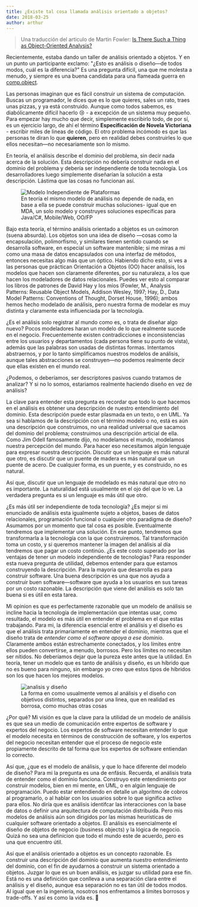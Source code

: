 ```yaml
---
title: ¿Existe tal cosa llamada análisis orientado a objetos?
date: 2018-03-25
author: arthur
---
```


> Una traducción del articulo de Martin Fowler: [Is There Such a Thing as Object-Oriented Analysis?](https://martinfowler.com/distributedComputing/analysis.pdf)

Recientemente, estaba dando un taller de análisis orientado a objetos. Y en un punto un participante exclamo: "¿Esto es análisis o diseño—de todos modos, cuál es la diferencia?" Es una pregunta difícil, una que me molesta a menudo, y siempre es una buena candidata para una flameada guerra en [comp.object](https://groups.google.com/forum/#!forum/comp.object).

Las personas imaginan que es fácil construir un sistema de computación. Buscas un programador, le dices que es lo que quieres, sales un rato, traes unas pizzas, y ya está construido. Aunque como todos sabemos, es diabólicamente difícil hacerlo 😢 - a excepción de un sistema muy pequeño. Para empezar hay mucho que decir, simplemente escribirlo todo, de por sí, es un ejercicio largo, de ahí el término **Especificación de Novela Victoriana** - escribir miles de lineas de código. El otro problema incómodo es que las personas te diran lo que **quieren**, pero en realidad debes construirles lo que ellos necesitan—no necesariamente son lo mismo.

En teoría, el análisis describe el dominio del problema, sin decir nada acerca de la solución. Esta descripción no debería construir nada en el dominio del problema y debería ser independiente de toda tecnología. Los desarrolladores luego simplemente diseñarían la solución a esta descripción. Lástima que las cosas no funcionan así.

<figure>
<img alt="Modelo Independiente de Plataformas" src="https://goo.gl/M8HxZi"/>
<figcaption>En teoría el mismo modelo de análisis no depende de nada, en base a ella se puede construir muchas soluciones- igual que en MDA, un solo modelo y construyes soluciones específicas para Java/C#, Mobile/Web, OO/FP</figcaption>
</figure>
Bajo esta teoría, el término análisis orientado a objetos es un oxímoron (suena absurda). Los objetos son una idea de diseño —cosas como la encapsulación, polimorfismo, y similares tienen sentido cuando se desarrolla software, en especial un software mantenible; si me miras a mi como una masa de datos encapsulados con una interfaz de métodos, entonces necesitas algo más que un óptico. Habiendo dicho esto, si ves a las personas que práctican Orientación a Objetos (OO) hacer análisis, los modelos que hacen son claramente diferentes, por su naturaleza, a los que hacen los modeladores de datos relacionales. Puedes ver esto al comparar los libros de patrones de David Hay y los míos (Fowler, M., Analysis Patterns: Reusable Object Models, Addison Wesley, 1997; Hay, D., Data Model Patterns: Conventions of Thought, Dorset House, 1996); ambos hemos hecho modelado de análisis, pero nuestra forma de modelar es muy distinta y claramente esta influenciada por la tecnología.

¿Es el análisis solo registrar al mundo como es, o trata de diseñar algo nuevo? Pocos modeladores haran un modelo de lo que realmente sucede en el negocio. Frecuentemente existen contradicciones e inconsistencias entre los usuarios y departamentos (cada persona tiene su punto de vista), además que las palabras son usadas de distintas formas. Intentamos abstraernos, y por lo tanto simplificamos nuestros modelos de análisis, aunque tales abstracciones se construyen—no podemos realmente decir que ellas existen en el mundo real.

¿Podemos, o deberíamos, ser descriptores pasivos cuando tratamos de analizar? Y si no lo somos, estariamos realmente haciendo diseño en vez de análisis?

La clave para entender esta pregunta es recordar que todo lo que hacemos en el análisis es obtener una descripción de nuestro entendimiento del dominio. Esta descripción puede estar plasmada en un texto, o en UML. Ya sea si hablamos de la descripción con el término modelo o no, está es aún una descripción que construimos, no una realidad universal que sacamos del dominio del problema; construimos una descripción articial de ella. Como Jim Odell famosamente dijo, no modelamos el mundo, modelamos nuestra percepción del mundo. Para hacer eso necesitamos algún lenguaje para expresar nuestra descripción. Discutir que un lenguaje es más natural que otro, es discutir que un puente de madera es más natural que un puente de acero. De cualquier forma, es un puente, y es construido, no es natural.

Así que, discutir que un lenguaje de modelado es más natural que otro no es importante. La naturalidad está usualmente en el ojo del que lo ve. La verdadera pregunta es si un lenguaje es más útil que otro.

¿Es más útil ser independiente de toda tecnología? ¿Es mejor si mi enunciado de análisis esta igualmente sujeto a objetos, bases de datos relacionales, programación funcional o cualquier otro paradigma de diseño? Asumamos por un momento que tal cosa es posible. Eventualmente tendremos que implementar una solución. En ese punto, tendremos que transformarla a la tecnología con la que construiremos. Tal transformación toma un costo, y si queremos mantener la imagen del análisis al día tendremos que pagar un costo continúo. ¿Es este costo superado por las ventajas de tener un modelo independiente de tecnologías?
Para responder esta nueva pregunta de utilidad, debemos entender para que estamos construyendo la descripción. Para la mayoria que desarrolla es para construir software. Una buena descripción es una que nos ayuda a construir buen software—software que ayuda a los usuarios en sus tareas por un costo razonable. La descripción que viene del análisis es solo tan buena si es útil en esta tarea.

Mi opinion es que es perfectamente razonable que un modelo de análisis se incline hacia la tecnología de implementación que intentas usar, como resultado, el modelo es más útil en entender el problema en el que estas trabajando. Para mi, la diferencia esencial entre el análisis y el diseño es que el análisis trata primariamente en entender el dominio, mientras que el diseño trata de _entender como el software apoya a ese dominio_. Claramente ambos están estrechamente conectados, y los límites entre ellos pueden convertirse, a menudo, borrosos. Pero los límites no necesitan ser nítidos. No deberíamos dejar que la pureza este antes que la utilidad. En teoría, tener un modelo que es tanto de análisis y diseño, es un híbrido que no es bueno para ninguno, sin embargo yo creo que estos tipos de híbridos son los que hacen los mejores modelos.

<figure>
<img alt="analisis y diseño" src="https://goo.gl/yZe3ts"/>
<figcaption>La forma en como usualmente vemos al análisis y el diseño con objetivos distintos, separados por una linea, que en realidad es borrosa, como muchas otras cosas</figcaption>
</figure>
¿Por qué? Mi visión es que la clave para la utilidad de un modelo de análisis es que sea un medio de comunicación entre expertos de software y expertos del negocio. Los expertos de software necesitan entender lo que el modelo necesita en términos de construcción de software, y los expertos del negocio necesitan entender que el proceso de negocio este propiamente descrito de tal forma que los expertos de software entiendan lo correcto.

Así que, ¿que es el modelo de análisis, y que lo hace diferente del modelo de diseño? Para mi la pregunta es una de enfásis. Recuerda, el análisis trata de entender como el dominio funciona. Construyo este entendimiento por construir modelos, bien en mi mente, en UML, o en algún lenguaje de programación. Puedo estar entendiendo en detalle un algoritmo de cobros al programarlo, o al hablar con los usuarios sobre lo que significa activo para ellos. No diría que es análisis identifcar las interacciones con la base de datos o definir una arquitectura de computación distribuida. Pero mis modelos de análisis aún son dirigidos por las mismas heurísticas de cualquier software orientado a objetos. El análisis es esencialmente el diseño de objetos de negocio (business objects) y la lógica de negocio. Quizá no sea una definicion que todo el mundo este de acuerdo, pero es una que encuentro útil.

Así que el análisis orientado a objetos es un concepto razonable. Es construir una descripción del dominio que aumenta nuestro entendimiento del dominio, con el fin de ayudarnos a construir un sistema orientado a objetos. Juzgar lo que es un buen análisis, es juzgar su utilidad para ese fin. Está no es una definición que conlleva a una separación clara entre el análisis y el diseño, aunque esa separación no es tan útil de todos modos. Al igual que en la ingeniería, nosotros nos enfrentamos a límites borrosos y trade-offs. Y así es como la vida es. 🐶
